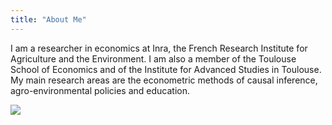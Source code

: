 ```yaml
---
title: "About Me"
---
```


I am a researcher in economics at Inra, the French Research Institute for Agriculture and the Environment. 
I am also a member of the Toulouse School of Economics and of the Institute for Advanced Studies in Toulouse. 
My main research areas are the econometric methods of causal inference, agro-environmental policies and education. 

![](C:/private/Private/administratif/CV/photos/chabe_ferret_s_hd.jpg)